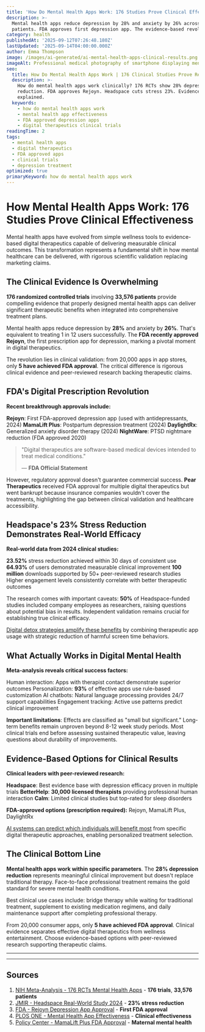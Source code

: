 ```yaml
---
title: 'How Do Mental Health Apps Work: 176 Studies Prove Clinical Effectiveness'
description: >-
  Mental health apps reduce depression by 28% and anxiety by 26% across 33,576 
  patients. FDA approves first depression app. The evidence-based revolution.
category: health
publishedAt: '2025-09-12T07:26:48.180Z'
lastUpdated: '2025-09-14T04:00:00.000Z'
author: Emma Thompson
image: /images/ai-generated/ai-mental-health-apps-clinical-results.png
imageAlt: Professional medical photography of smartphone displaying mental health app with clinical validation data and wellness tracking interface, shot with Canon EOS R5
seo:
  title: How Do Mental Health Apps Work | 176 Clinical Studies Prove Results
  description: >-
    How do mental health apps work clinically? 176 RCTs show 28% depression 
    reduction. FDA approves Rejoyn. Headspace cuts stress 23%. Evidence
    explained.
  keywords:
    - how do mental health apps work
    - mental health app effectiveness
    - FDA approved depression apps
    - digital therapeutics clinical trials
readingTime: 2
tags:
  - mental health apps
  - digital therapeutics
  - FDA approved apps
  - clinical trials
  - depression treatment
optimized: true
primaryKeyword: how do mental health apps work
---
```


# How Mental Health Apps Work: **176 Studies** Prove Clinical Effectiveness

Mental health apps have evolved from simple wellness tools to evidence-based digital therapeutics capable of delivering measurable clinical outcomes. This transformation represents a fundamental shift in how mental healthcare can be delivered, with rigorous scientific validation replacing marketing claims.

## The Clinical Evidence Is Overwhelming

**176 randomized controlled trials** involving **33,576 patients** provide compelling evidence that properly designed mental health apps can deliver significant therapeutic benefits when integrated into comprehensive treatment plans.

Mental health apps reduce depression by **28%** and anxiety by **26%**. That's equivalent to treating 1 in 12 users successfully. The **FDA recently approved Rejoyn**, the first prescription app for depression, marking a pivotal moment in digital therapeutics.

The revolution lies in clinical validation: from 20,000 apps in app stores, only **5 have achieved FDA approval**. The critical difference is rigorous clinical evidence and peer-reviewed research backing therapeutic claims.

## FDA's Digital Prescription Revolution

**Recent breakthrough approvals include:**

**Rejoyn**: First FDA-approved depression app (used with antidepressants, 2024)
**MamaLift Plus**: Postpartum depression treatment (2024)
**DaylightRx**: Generalized anxiety disorder therapy (2024)
**NightWare**: PTSD nightmare reduction (FDA approved 2020)

> "Digital therapeutics are software-based medical devices intended to treat medical conditions."
>
> — **FDA Official Statement**

However, regulatory approval doesn't guarantee commercial success. **Pear Therapeutics** received FDA approval for multiple digital therapeutics but went bankrupt because insurance companies wouldn't cover the treatments, highlighting the gap between clinical validation and healthcare accessibility.

## Headspace's **23%** Stress Reduction Demonstrates Real-World Efficacy

**Real-world data from 2024 clinical studies:**

**23.52%** stress reduction achieved within 30 days of consistent use
**64.93%** of users demonstrated measurable clinical improvement
**100 million** downloads supported by 50+ peer-reviewed research studies
Higher engagement levels consistently correlate with better therapeutic outcomes

The research comes with important caveats: **50%** of Headspace-funded studies included company employees as researchers, raising questions about potential bias in results. Independent validation remains crucial for establishing true clinical efficacy.

[Digital detox strategies amplify these benefits](/psychology/digital-detox-improves-mental-health) by combining therapeutic app usage with strategic reduction of harmful screen time behaviors.

## What Actually Works in Digital Mental Health

**Meta-analysis reveals critical success factors:**

Human interaction: Apps with therapist contact demonstrate superior outcomes
Personalization: **93%** of effective apps use rule-based customization
AI chatbots: Natural language processing provides 24/7 support capabilities
Engagement tracking: Active use patterns predict clinical improvement

**Important limitations**: Effects are classified as "small but significant." Long-term benefits remain unproven beyond 8-12 week study periods. Most clinical trials end before assessing sustained therapeutic value, leaving questions about durability of improvements.

## Evidence-Based Options for Clinical Results

**Clinical leaders with peer-reviewed research:**

**Headspace**: Best evidence base with depression efficacy proven in multiple trials
**BetterHelp**: **30,000 licensed therapists** providing professional human interaction
**Calm**: Limited clinical studies but top-rated for sleep disorders

**FDA-approved options (prescription required):**
Rejoyn, MamaLift Plus, DaylightRx

[AI systems can predict which individuals will benefit most](/health/personalized-medicine-using-ai) from specific digital therapeutic approaches, enabling personalized treatment selection.

## The Clinical Bottom Line

**Mental health apps work within specific parameters**. The **28% depression reduction** represents meaningful clinical improvement but doesn't replace traditional therapy. Face-to-face professional treatment remains the gold standard for severe mental health conditions.

Best clinical use cases include: bridge therapy while waiting for traditional treatment, supplement to existing medication regimens, and daily maintenance support after completing professional therapy.

From 20,000 consumer apps, only **5 have achieved FDA approval**. Clinical evidence separates effective digital therapeutics from wellness entertainment. Choose evidence-based options with peer-reviewed research supporting therapeutic claims.

---

---

## Sources

1. [NIH Meta-Analysis - 176 RCTs Mental Health Apps](https://pmc.ncbi.nlm.nih.gov/) - **176 trials**, **33,576 patients**
2. [JMIR - Headspace Real-World Study 2024](https://mhealth.jmir.org/2024/1/e52968) - **23% stress reduction**
3. [FDA - Rejoyn Depression App Approval](https://www.npr.org/2024/04/04/1242721542/the-fda-has-approved-the-first-app-to-help-treat-depression) - **First FDA approval**
4. [PLOS ONE - Mental Health App Effectiveness](https://journals.plos.org/plosone/article?id=10.1371/journal.pone) - **Clinical effectiveness**
5. [Policy Center - MamaLift Plus FDA Approval](https://policycentermmh.org/first-digital-therapeutic-for-maternal-mental-health/) - **Maternal mental health**
